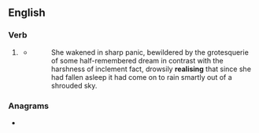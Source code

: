 ==English==

===Verb===
{{head|en|verb form}}

# {{lb|en|UK}} {{present participle of|realise|lang=en|nocat=1}}
#* {{RQ:Vance Nobody|II}}
#*: She wakened in sharp panic, bewildered by the grotesquerie of some half-remembered dream in contrast with the harshness of inclement fact, drowsily '''realising''' that since she had fallen asleep it had come on to rain smartly out of a shrouded sky.

===Anagrams===
* {{anagrams|en|a=aegiilnrs|lagriines|nargilies|resailing}}